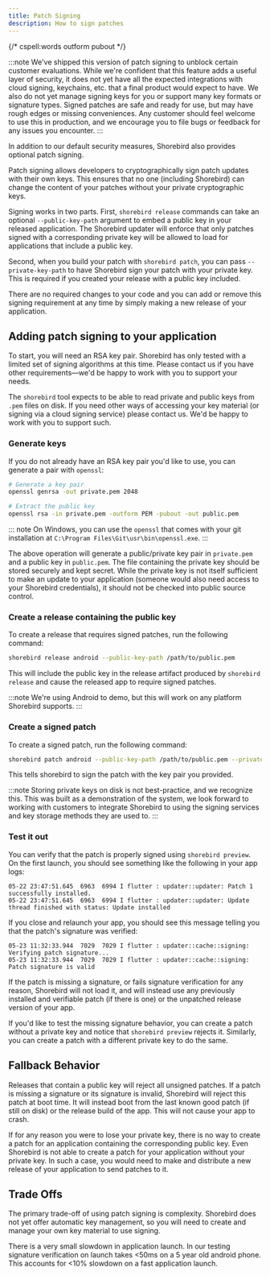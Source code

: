 ```yaml
---
title: Patch Signing
description: How to sign patches
---
```


{/* cspell:words outform pubout */}

:::note We've shipped this version of patch signing to unblock certain customer
evaluations. While we're confident that this feature adds a useful layer of
security, it does not yet have all the expected integrations with cloud signing,
keychains, etc. that a final product would expect to have. We also do not yet
manage signing keys for you or support many key formats or signature types.
Signed patches are safe and ready for use, but may have rough edges or missing
conveniences. Any customer should feel welcome to use this in production, and we
encourage you to file bugs or feedback for any issues you encounter. :::

In addition to our default security measures, Shorebird also provides optional
patch signing.

Patch signing allows developers to cryptographically sign patch updates with
their own keys. This ensures that no one (including Shorebird) can change the
content of your patches without your private cryptographic keys.

Signing works in two parts. First, `shorebird release` commands can take an
optional `--public-key-path` argument to embed a public key in your released
application. The Shorebird updater will enforce that only patches signed with a
corresponding private key will be allowed to load for applications that include
a public key.

Second, when you build your patch with `shorebird patch`, you can pass
`--private-key-path` to have Shorebird sign your patch with your private key.
This is required if you created your release with a public key included.

There are no required changes to your code and you can add or remove this
signing requirement at any time by simply making a new release of your
application.

## Adding patch signing to your application

To start, you will need an RSA key pair. Shorebird has only tested with a
limited set of signing algorithms at this time. Please contact us if you have
other requirements—we'd be happy to work with you to support your needs.

The `shorebird` tool expects to be able to read private and public keys from
`.pem` files on disk. If you need other ways of accessing your key material (or
signing via a cloud signing service) please contact us. We'd be happy to work
with you to support such.

### Generate keys

If you do not already have an RSA key pair you'd like to use, you can generate a
pair with `openssl`:

```sh
# Generate a key pair
openssl genrsa -out private.pem 2048

# Extract the public key
openssl rsa -in private.pem -outform PEM -pubout -out public.pem
```

::: note On Windows, you can use the `openssl` that comes with your git
installation at `C:\Program Files\Git\usr\bin\openssl.exe`. :::

The above operation will generate a public/private key pair in `private.pem` and
a public key in `public.pem`. The file containing the private key should be
stored securely and kept secret. While the private key is not itself sufficient
to make an update to your application (someone would also need access to your
Shorebird credentials), it should not be checked into public source control.

### Create a release containing the public key

To create a release that requires signed patches, run the following command:

```sh
shorebird release android --public-key-path /path/to/public.pem
```

This will include the public key in the release artifact produced by
`shorebird release` and cause the released app to require signed patches.

:::note We're using Android to demo, but this will work on any platform
Shorebird supports. :::

### Create a signed patch

To create a signed patch, run the following command:

```sh
shorebird patch android --public-key-path /path/to/public.pem --private-key-path /path/to/private.pem
```

This tells shorebird to sign the patch with the key pair you provided.

:::note Storing private keys on disk is not best-practice, and we recognize
this. This was built as a demonstration of the system, we look forward to
working with customers to integrate Shorebird to using the signing services and
key storage methods they are used to. :::

### Test it out

You can verify that the patch is properly signed using `shorebird preview`. On
the first launch, you should see something like the following in your app logs:

```
05-22 23:47:51.645  6963  6994 I flutter : updater::updater: Patch 1 successfully installed.
05-22 23:47:51.645  6963  6994 I flutter : updater::updater: Update thread finished with status: Update installed
```

If you close and relaunch your app, you should see this message telling you that
the patch's signature was verified:

```
05-23 11:32:33.944  7029  7029 I flutter : updater::cache::signing: Verifying patch signature...
05-23 11:32:33.944  7029  7029 I flutter : updater::cache::signing: Patch signature is valid
```

If the patch is missing a signature, or fails signature verification for any
reason, Shorebird will not load it, and will instead use any previously
installed and verifiable patch (if there is one) or the unpatched release
version of your app.

If you'd like to test the missing signature behavior, you can create a patch
without a private key and notice that `shorebird preview` rejects it. Similarly,
you can create a patch with a different private key to do the same.

## Fallback Behavior

Releases that contain a public key will reject all unsigned patches. If a patch
is missing a signature or its signature is invalid, Shorebird will reject this
patch at boot time. It will instead boot from the last known good patch (if
still on disk) or the release build of the app. This will not cause your app to
crash.

If for any reason you were to lose your private key, there is no way to create a
patch for an application containing the corresponding public key. Even Shorebird
is not able to create a patch for your application without your private key. In
such a case, you would need to make and distribute a new release of your
application to send patches to it.

## Trade Offs

The primary trade-off of using patch signing is complexity. Shorebird does not
yet offer automatic key management, so you will need to create and manage your
own key material to use signing.

There is a very small slowdown in application launch. In our testing signature
verification on launch takes &lt;50ms on a 5 year old android phone. This
accounts for &lt;10% slowdown on a fast application launch.
